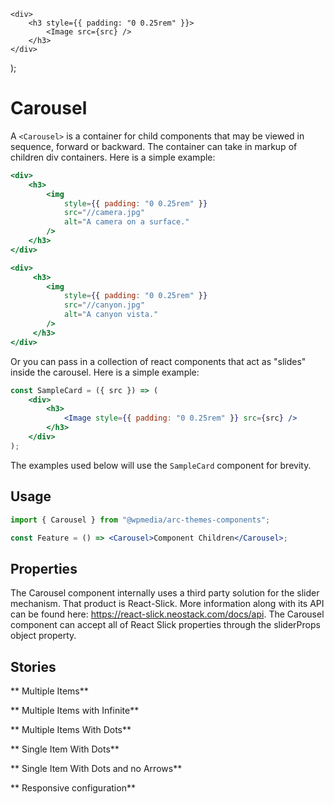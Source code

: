 
	<div>
		<h3 style={{ padding: "0 0.25rem" }}>
			<Image src={src} />
		</h3>
	</div>
);

<Meta title="Components/Carousel" component={Carousel} />

# Carousel

A `<Carousel>` is a container for child components that may be viewed in sequence,
forward or backward. The container can take in markup of children div containers. Here is a simple example:

```jsx
<div>
	<h3>
		<img
			style={{ padding: "0 0.25rem" }}
			src="//camera.jpg"
			alt="A camera on a surface."
		/>
	</h3>
</div>

<div>
	 <h3>
		<img
			style={{ padding: "0 0.25rem" }}
			src="//canyon.jpg"
			alt="A canyon vista."
		/>
	 </h3>
</div>
```

Or you can pass in a collection of react components that act as "slides" inside the carousel. Here is a simple example:

```jsx
const SampleCard = ({ src }) => (
	<div>
		<h3>
			<Image style={{ padding: "0 0.25rem" }} src={src} />
		</h3>
	</div>
);
```

The examples used below will use the `SampleCard` component for brevity.

## Usage

```jsx
import { Carousel } from "@wpmedia/arc-themes-components";

const Feature = () => <Carousel>Component Children</Carousel>;
```

## Properties

The Carousel component internally uses a third party solution for the slider mechanism. That product is React-Slick.
More information along with its API can be found here: https://react-slick.neostack.com/docs/api.
The Carousel component can accept all of React Slick properties through the sliderProps object property.

<ArgsTable of={Carousel} />

## Stories

** Multiple Items**

<Canvas>
	<Story name="Multiple Items">
		<div
			style={{
				marginLeft: "auto",
				marginRight: "auto",
				maxWidth: "90rem",
			}}
		>
			<Carousel
				sliderProps={{
					centerMode: false,
					infinite: false,
					centerPadding: "60px",
					slidesToShow: 4,
					speed: 500,
					slidesToScroll: 1,
					initialSlide: 0,
				}}
			>
				<SampleCard src="https://loremflickr.com/400/300" />
				<SampleCard src="https://baconmockup.com/400/300" />
				<SampleCard src="https://www.placecage.com/400/300" />
				<SampleCard src="http://placeimg.com/400/300/any" />
				<SampleCard src="https://loremflickr.com/400/300" />
			</Carousel>
		</div>
	</Story>
</Canvas>

** Multiple Items with Infinite**

<Canvas>
	<Story name="Multiple Items with Infinite">
		<div
			style={{
				marginLeft: "auto",
				marginRight: "auto",
				maxWidth: "90rem",
			}}
		>
			<Carousel
				sliderProps={{
					centerMode: true,
					infinite: true,
					centerPadding: "60px",
					slidesToShow: 4,
					speed: 500,
					slidesToScroll: 1,
					initialSlide: 0,
				}}
			>
				<SampleCard src="https://loremflickr.com/400/300" />
				<SampleCard src="https://baconmockup.com/400/300" />
				<SampleCard src="https://www.placecage.com/400/300" />
				<SampleCard src="http://placeimg.com/400/300/any" />
				<SampleCard src="https://loremflickr.com/400/300" />
			</Carousel>
		</div>
	</Story>
</Canvas>

** Multiple Items With Dots**

<Canvas>
	<Story name="Multiple Items With Dots">
		<div
			style={{
				marginLeft: "auto",
				marginRight: "auto",
				maxWidth: "90rem",
			}}
		>
			<Carousel
				sliderProps={{
					dots: true,
					centerMode: true,
					infinite: true,
					centerPadding: "60px",
					slidesToShow: 3,
					speed: 500,
					slidesToScroll: 1,
					initialSlide: 0,
				}}
			>
				<SampleCard src="https://loremflickr.com/400/300" />
				<SampleCard src="https://baconmockup.com/400/300" />
				<SampleCard src="https://www.placecage.com/400/300" />
				<SampleCard src="http://placeimg.com/400/300/any" />
				<SampleCard src="https://loremflickr.com/400/300" />
			</Carousel>
		</div>
	</Story>
</Canvas>

** Single Item With Dots**

<Canvas>
	<Story name="Single Item With Dots">
		<div
			style={{
				marginLeft: "auto",
				marginRight: "auto",
				width: "350px",
			}}
		>
			<Carousel
				sliderProps={{
					dots: true,
					slidesToShow: 1,
					slidesToScroll: 1,
					initialSlide: 0,
					centerMode: false,
				}}
			>
				<SampleCard src="https://loremflickr.com/400/300" />
				<SampleCard src="https://baconmockup.com/400/300" />
				<SampleCard src="https://www.placecage.com/400/300" />
				<SampleCard src="http://placeimg.com/400/300/any" />
				<SampleCard src="https://loremflickr.com/400/300" />
			</Carousel>
		</div>
	</Story>
</Canvas>

** Single Item With Dots and no Arrows**

<Canvas>
	<Story name="Single Item With Dots and no Arrows">
		<div
			style={{
				marginLeft: "auto",
				marginRight: "auto",
				width: "350px",
			}}
		>
			<Carousel
				sliderProps={{
					dots: true,
					arrows: false,
					slidesToShow: 1,
					slidesToScroll: 1,
					initialSlide: 0,
					centerMode: false,
				}}
			>
				<SampleCard src="https://loremflickr.com/400/300" />
				<SampleCard src="https://baconmockup.com/400/300" />
				<SampleCard src="https://www.placecage.com/400/300" />
				<SampleCard src="http://placeimg.com/400/300/any" />
				<SampleCard src="https://loremflickr.com/400/300" />
			</Carousel>
		</div>
	</Story>
</Canvas>

** Responsive configuration**

<Canvas>
	<Story name="Responsive configuration">
		<div
			style={{
				marginLeft: "auto",
				marginRight: "auto",
				maxWidth: "90rem",
			}}
		>
			<Carousel
				sliderProps={{
					centerMode: false,
					infinite: false,
					centerPadding: "60px",
					slidesToShow: 3,
					speed: 500,
					slidesToScroll: 1,
					initialSlide: 0,
					responsive: [
						{
							breakpoint: 1024,
							settings: {
								slidesToShow: 3,
								slidesToScroll: 3,
								infinite: true,
								centerMode: false,
							},
						},
						{
							breakpoint: 600,
							settings: {
								slidesToShow: 1,
								slidesToScroll: 1,
								initialSlide: 0,
								centerMode: false,
							},
						},
					],
				}}
			>
				<SampleCard src="https://loremflickr.com/400/300" />
				<SampleCard src="https://baconmockup.com/400/300" />
				<SampleCard src="https://www.placecage.com/400/300" />
				<SampleCard src="http://placeimg.com/400/300/any" />
				<SampleCard src="https://loremflickr.com/400/300" />
			</Carousel>
		</div>
	</Story>
</Canvas>
